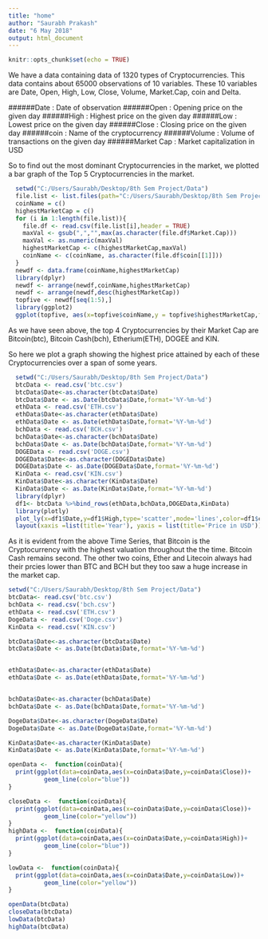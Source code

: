 ```yaml
---
title: "home"
author: "Saurabh Prakash"
date: "6 May 2018"
output: html_document
---
```


```r
knitr::opts_chunk$set(echo = TRUE)
```
We have a data containing data of 1320 types of Cryptocurrencies. This data contains about 65000 observations of 10 variables. These 10 variables are Date, Open, High, Low, Close, Volume, Market.Cap, coin and Delta.

######Date       : Date of observation
######Open       : Opening price on the given day
######High       : Highest price on the given day
######Low        : Lowest price on the given day
######Close      : Closing price on the given day
######coin       : Name of the cryptocurrency
######Volume     : Volume of transactions on the given day
######Market Cap : Market capitalization in USD

So to find out the most dominant Cryptocurrencies in the market, we plotted a bar graph of the Top 5 Cryptocurrencies in the market.

```r
  setwd("C:/Users/Saurabh/Desktop/8th Sem Project/Data")
  file.list <- list.files(path="C:/Users/Saurabh/Desktop/8th Sem Project/Data")
  coinName = c()
  highestMarketCap = c()
  for (i in 1:length(file.list)){
    file.df <- read.csv(file.list[i],header = TRUE)
    maxVal <- gsub(",","",max(as.character(file.df$Market.Cap)))
    maxVal <- as.numeric(maxVal)
    highestMarketCap <- c(highestMarketCap,maxVal)
    coinName <- c(coinName, as.character(file.df$coin[[1]]))
  }
  newdf <- data.frame(coinName,highestMarketCap)
  library(dplyr)
  newdf <- arrange(newdf,coinName,highestMarketCap)
  newdf <- arrange(newdf,desc(highestMarketCap))
  topfive <- newdf[seq(1:5),]
  library(ggplot2)
  ggplot(topfive, aes(x=topfive$coinName,y = topfive$highestMarketCap,fill=topfive$coinName))     +geom_bar(stat = "identity")+xlab("Coins")+ylab("Market Cap")+ggtitle("Top 5 Cryptocurrencies")
```
As we have seen above, the top 4 Cryptocurrencies by their Market Cap are Bitcoin(btc), Bitcoin Cash(bch), Etherium(ETH), DOGEE and KIN.

So here we plot a graph showing the highest price attained by each of these Cryptocurrencies over a span of some years.

```r
  setwd("C:/Users/Saurabh/Desktop/8th Sem Project/Data")
  btcData <- read.csv('btc.csv')
  btcData$Date<-as.character(btcData$Date)
  btcData$Date <- as.Date(btcData$Date,format='%Y-%m-%d')
  ethData <- read.csv('ETH.csv')
  ethData$Date<-as.character(ethData$Date)
  ethData$Date <- as.Date(ethData$Date,format='%Y-%m-%d')
  bchData <- read.csv('BCH.csv')
  bchData$Date<-as.character(bchData$Date)
  bchData$Date <- as.Date(bchData$Date,format='%Y-%m-%d')
  DOGEData <- read.csv('DOGE.csv')
  DOGEData$Date<-as.character(DOGEData$Date)
  DOGEData$Date <- as.Date(DOGEData$Date,format='%Y-%m-%d')
  KinData <- read.csv('KIN.csv')
  KinData$Date<-as.character(KinData$Date)
  KinData$Date <- as.Date(KinData$Date,format='%Y-%m-%d')
  library(dplyr)
  df1<- btcData %>%bind_rows(ethData,bchData,DOGEData,KinData)
  library(plotly)
  plot_ly(x=df1$Date,y=df1$High,type='scatter',mode='lines',color=df1$coin)%>%
  layout(xaxis =list(title='Year'), yaxis = list(title='Price in USD'))
```

As it is evident from the above Time Series, that Bitcoin is the Cryptocurrency with the highest valuation throughout the the time. Bitcoin Cash remains second. The other two coins, Ether and Litecoin always had their prcies lower than BTC and BCH but they too saw a huge increase in the market cap.

```r
setwd("C:/Users/Saurabh/Desktop/8th Sem Project/Data")
btcData<- read.csv('btc.csv')
bchData <- read.csv('bch.csv')
ethData <- read.csv('ETH.csv')
DogeData <- read.csv('Doge.csv')
KinData <- read.csv('KIN.csv')

btcData$Date<-as.character(btcData$Date)
btcData$Date <- as.Date(btcData$Date,format='%Y-%m-%d')


ethData$Date<-as.character(ethData$Date)
ethData$Date <- as.Date(ethData$Date,format='%Y-%m-%d')


bchData$Date<-as.character(bchData$Date)
bchData$Date <- as.Date(bchData$Date,format='%Y-%m-%d')

DogeData$Date<-as.character(DogeData$Date)
DogeData$Date <- as.Date(DogeData$Date,format='%Y-%m-%d')

KinData$Date<-as.character(KinData$Date)
KinData$Date <- as.Date(KinData$Date,format='%Y-%m-%d')

openData <-  function(coinData){
  print(ggplot(data=coinData,aes(x=coinData$Date,y=coinData$Close))+
          geom_line(color="blue"))
}

closeData <-  function(coinData){
  print(ggplot(data=coinData,aes(x=coinData$Date,y=coinData$Close))+
          geom_line(color="yellow"))
}
highData <-  function(coinData){
  print(ggplot(data=coinData,aes(x=coinData$Date,y=coinData$High))+
          geom_line(color="blue"))
}

lowData <-  function(coinData){
  print(ggplot(data=coinData,aes(x=coinData$Date,y=coinData$Low))+
          geom_line(color="yellow"))
}

openData(btcData)
closeData(btcData)
lowData(btcData)
highData(btcData)
```